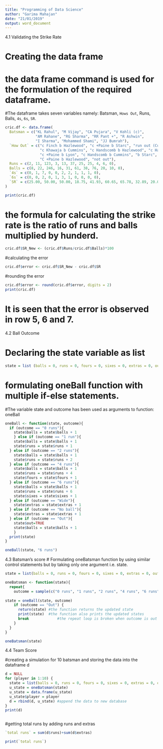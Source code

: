 ```yaml
---
title: "Programming of Data Science"
author: "Garima Mahajan"
date: "21/01/2019"
output: word_document
---
```

4.1 Validating the Strike Rate

# Creating the data frame
# the data frame command is used for the formulation of the required dataframe.
#The dataframe takes seven variables namely: Batsman, `Hows Out`, Runs, Balls, `4s`, `6s`, `SR`. 


```r
cric.df <- data.frame(
  Batsman = c("KL Rahul", "M Vijay", "CA Pujara", "V Kohli (c)", 
              "AM Rahane", "RG Sharma", "RR Pant +", "R Ashwin", 
              "I Sharma", "Mohammed Shami", "JJ Bumrah"),
  `How Out` = c("c Finch b Hazlewood", "c +Paine b Starc", "run out (Cummins)",
                "c Khawaja b Cummins", "c Handscomb b Hazlewood", "c Harris b Lyon",
                "c +Paine b Lyon", "c Handscomb b Cummins", "b Starc",
                "C +Paine b Hazlewood", "not out"),
  Runs = c(2, 11, 123, 3, 13, 37, 25, 25, 4, 6, 0),
  Balls = c(8, 22, 246, 16, 31, 61, 38, 76, 20, 10, 0),
  `4s` = c(0, 1, 7, 0, 0, 2, 2, 1, 1, 1, 0),
  `6s` = c(0, 0, 2, 0, 1, 3, 1, 0, 0, 0, 0),
  `SR` = c(25.00, 50.00, 50.00, 18.75, 41.93, 60.65, 65.78, 32.89, 20.00, 60.00, NA)
)
```

```r
print(cric.df)
```
# the formula for calculating the strike rate is the ratio of runs and balls multiplied by hunderd.

```r
cric.df$SR_New <- (cric.df$Runs/cric.df$Balls)*100
```
#calculating the error

```r
cric.df$error <- cric.df$SR_New - cric.df$SR
```

#rounding the error
```r
cric.df$error <- round(cric.df$error, digits = 2)
print(cric.df)
```

# It is seen that the error is observed in row 5, 6 and 7. 

4.2 Ball Outcome 

# Declaring the state variable as list
```r
state = list (balls = 0, runs = 0, fours = 0, sixes = 0, extras = 0, out = FALSE)
```

# formulating oneBall function with multiple if-else statements. 
#The variable state and outcome has been used as arguments to function: oneBall

```r
oneBall <- function(state, outcome){
  if (outcome == "0 runs"){
    state$balls = state$balls + 1
    } else if (outcome == "1 run"){
    state$balls = state$balls + 1
    state$runs = state$runs + 1
  } else if (outcome == "2 runs"){
    state$balls = state$balls + 1
    state$runs = state$runs + 2
  } else if (outcome == "4 runs"){
    state$balls = state$balls + 1
    state$runs = state$runs + 4
    state$fours = state$fours + 1
  } else if (outcome == "6 runs"){
    state$balls = state$balls + 1
    state$runs = state$runs + 6
    state$sixes = state$sixes + 1
  } else if (outcome == "Wide"){
    state$extras = state$extras + 1
  } else if (outcome == "No ball"){
    state$extras = state$extras + 1
  } else if (outcome == "Out"){ 
    state$out=TRUE
    state$balls = state$balls + 1
    }
  print(state)
}

oneBall(state, "6 runs")

```

4.3 Batsman’s score
# Formulating oneBatsman function by using similar control statements but by taking only one argument i.e. state.

```r
state = list(balls = 0, runs = 0, fours = 0, sixes = 0, extras = 0, out = FALSE)

```

```r
oneBatsman <- function(state){
  repeat{
    outcome = sample(c("0 runs", "1 runs", "2 runs", "4 runs", "6 runs", "Wide", "No Ball", "Out"), size = 1)
    
state = oneBall(state, outcome)
    if (outcome == "Out") {
      return(state)	#the function returns the updated state
      print(state)	#the function also prints the updated states
      break 		    #the repeat loop is broken when outcome is out
    }
  }
}

```

```r
oneBatsman(state)  
```

4.4 Team Score

#creating a simulation for 10 batsman and storing the data into the dataframe d


```r
d = NULL
for (player in 1:10) {
  state = list(balls = 0, runs = 0, fours = 0, sixes = 0, extras = 0, out = FALSE)
  u_state = oneBatsman(state)
  u_state = data.frame(u_state)
  u_state$player = player
  d = rbind(d, u_state) #append the data to new database
}
print(d)
```

```r

```


#getting total runs by adding runs and extras
```r
`total runs` = sum(d$runs)+sum(d$extras)

print(`total runs`)

```


